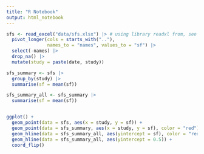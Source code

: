 ```yaml
---
title: "R Notebook"
output: html_notebook
---
```


```r
sfs <- read_excel("data/sfs.xlsx") |> # using library readxl from, see 00_funs
  pivot_longer(cols = starts_with(".."), 
               names_to = "names", values_to = "sf") |> 
  select(-names) |> 
  drop_na() |> 
  mutate(study = paste(date, study))

```
```r
sfs_summary <- sfs |> 
  group_by(study) |> 
  summarise(sf = mean(sf))

sfs_summary_all <- sfs_summary |> 
  summarise(sf = mean(sf))


ggplot() +
  geom_point(data = sfs, aes(x = study, y = sf)) +
  geom_point(data = sfs_summary, aes(x = study, y = sf), color = "red") + 
  geom_hline(data = sfs_summary_all, aes(yintercept = sf), color = "red") +
  geom_hline(data = sfs_summary_all, aes(yintercept = 0.5)) +
  coord_flip()
```



